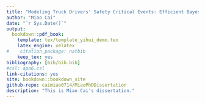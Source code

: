 ```yaml
--- 
title: "Modeling Truck Drivers' Safety Critical Events: Efficient Bayesian Hierarchical Statistical and Reliability Models"
author: "Miao Cai"
date: "`r Sys.Date()`"
output: 
  bookdown::pdf_book:
    template: tex/template_yihui_demo.tex
    latex_engine: xelatex
#    citation_package: natbib
    keep_tex: yes
bibliography: [bib/bib.bib]
#csl: apa6.csl
link-citations: yes
site: bookdown::bookdown_site
github-repo: caimiao0714/MiaoPhDDissertation
description: "This is Miao Cai's dissertation."
---
```



